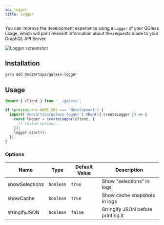 ```yaml
---
id: logger
title: Logger
---
```


You can improve the development experience using a `Logger` of your GQless usage, which will print relevant information about the requests made to your GraphQL API Server.

![Logger screenshot](/img/logger.png)

## Installation

```bash yarn2npm
yarn add @mozartspa/gqless-logger
```

## Usage

```ts
import { client } from '../gqless';

if (process.env.NODE_ENV === 'development') {
  import('@mozartspa/gqless-logger').then(({ createLogger }) => {
    const logger = createLogger(client, {
      // Custom options...
    });
    logger.start();
  });
}
```

### Options

| Name           | Type      | Default Value | Description                       |
| -------------- | --------- | ------------- | --------------------------------- |
| showSelections | `boolean` | `true`        | Show "selections" in logs         |
| showCache      | `boolean` | `true`        | Show cache snapshots in logs      |
| stringifyJSON  | `boolean` | `false`       | Stringify JSON before printing it |
